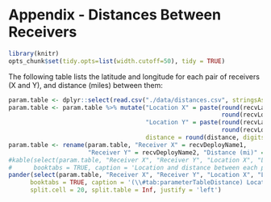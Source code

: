 # Appendix - Distances Between Receivers {#AppendixB}

```r
library(knitr)
opts_chunk$set(tidy.opts=list(width.cutoff=50), tidy = TRUE)
```

The following table lists the latitude and longitude for each pair of receivers (X and Y), and distance (miles) between them:

```r
param.table <- dplyr::select(read.csv("./data/distances.csv", stringsAsFactors=FALSE), 2:8)
param.table <- param.table %>% mutate("Location X" = paste(round(recvLat1, digits = 2), 
                                                           round(recvLon1, digits = 2), sep = ", "),
                                      "Location Y" = paste(round(recvLat2, digits = 2), 
                                                           round(recvLon2, digits = 2), sep = ", "),
                                      distance = round(distance, digits = 2))
param.table <- rename(param.table, "Receiver X" = recvDeployName1, 
                      "Receiver Y" = recvDeployName2, "Distance (mi)" = distance)
#kable(select(param.table, "Receiver X", "Receiver Y", "Location X", "Location Y", "Distance (mi)"), 
#      booktabs = TRUE, caption = 'Location and distance between each pair of receivers', longtable = TRUE)
pander(select(param.table, "Receiver X", "Receiver Y", "Location X", "Location Y", "Distance (mi)"), 
      booktabs = TRUE, caption = '(\\#tab:parameterTableDistance) Location and distance between each pair of receivers', 
      split.cell = 20, split.table = Inf, justify = 'left')

```
